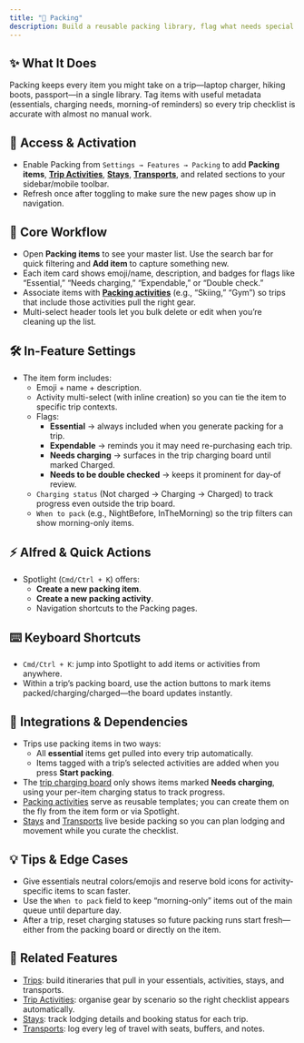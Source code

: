 ```yaml
---
title: "🎒 Packing"
description: Build a reusable packing library, flag what needs special attention, and feed trips with the right gear automatically
---
```


## ✨ What It Does

Packing keeps every item you might take on a trip—laptop charger, hiking boots, passport—in a single library. Tag items with useful metadata (essentials, charging needs, morning-of reminders) so every trip checklist is accurate with almost no manual work.

## 🚪 Access & Activation

- Enable Packing from `Settings → Features → Packing` to add **Packing items**, [**Trip Activities**](./activities), [**Stays**](./stays), [**Transports**](./transports), and related sections to your sidebar/mobile toolbar.
- Refresh once after toggling to make sure the new pages show up in navigation.

## 🧭 Core Workflow

- Open **Packing items** to see your master list. Use the search bar for quick filtering and **Add item** to capture something new.
- Each item card shows emoji/name, description, and badges for flags like “Essential,” “Needs charging,” “Expendable,” or “Double check.”
- Associate items with [**Packing activities**](./activities) (e.g., “Skiing,” “Gym”) so trips that include those activities pull the right gear.
- Multi-select header tools let you bulk delete or edit when you’re cleaning up the list.

## 🛠️ In-Feature Settings

- The item form includes:
  - Emoji + name + description.
  - Activity multi-select (with inline creation) so you can tie the item to specific trip contexts.
  - Flags:
    - **Essential** → always included when you generate packing for a trip.
    - **Expendable** → reminds you it may need re-purchasing each trip.
    - **Needs charging** → surfaces in the trip charging board until marked Charged.
    - **Needs to be double checked** → keeps it prominent for day-of review.
  - `Charging status` (Not charged → Charging → Charged) to track progress even outside the trip board.
  - `When to pack` (e.g., NightBefore, InTheMorning) so the trip filters can show morning-only items.

## ⚡ Alfred & Quick Actions

- Spotlight (`Cmd/Ctrl + K`) offers:
  - **Create a new packing item**.
  - **Create a new packing activity**.
  - Navigation shortcuts to the Packing pages.

## ⌨️ Keyboard Shortcuts

- `Cmd/Ctrl + K`: jump into Spotlight to add items or activities from anywhere.
- Within a trip’s packing board, use the action buttons to mark items packed/charging/charged—the board updates instantly.

## 🔗 Integrations & Dependencies

- Trips use packing items in two ways:
  - All **essential** items get pulled into every trip automatically.
  - Items tagged with a trip’s selected activities are added when you press **Start packing**.
- The [trip charging board](../trips) only shows items marked **Needs charging**, using your per-item charging status to track progress.
- [Packing activities](./activities) serve as reusable templates; you can create them on the fly from the item form or via Spotlight.
- [Stays](./stays) and [Transports](./transports) live beside packing so you can plan lodging and movement while you curate the checklist.

## 💡 Tips & Edge Cases

- Give essentials neutral colors/emojis and reserve bold icons for activity-specific items to scan faster.
- Use the `When to pack` field to keep “morning-only” items out of the main queue until departure day.
- After a trip, reset charging statuses so future packing runs start fresh—either from the packing board or directly on the item.

## 🤝 Related Features

- [Trips](../trips): build itineraries that pull in your essentials, activities, stays, and transports.
- [Trip Activities](./activities): organise gear by scenario so the right checklist appears automatically.
- [Stays](./stays): track lodging details and booking status for each trip.
- [Transports](./transports): log every leg of travel with seats, buffers, and notes.
